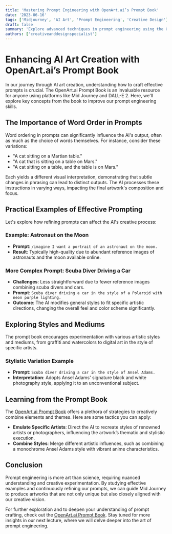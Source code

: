 ```yaml
---
title: 'Mastering Prompt Engineering with OpenArt.ai’s Prompt Book'
date: '2023-06-16'
tags: ['Midjourney', 'AI Art', 'Prompt Engineering', 'Creative Design']
draft: false
summary: 'Explore advanced techniques in prompt engineering using the OpenArt.ai Prompt Book. This guide covers the importance of word order, stylistic elements, and thematic settings to refine your AI art generation with Mid Journey.'
authors: ['creativeanddesignspecialist']
---
```


# Enhancing AI Art Creation with OpenArt.ai’s Prompt Book

In our journey through AI art creation, understanding how to craft effective prompts is crucial. The OpenArt.ai Prompt Book is an invaluable resource for anyone using platforms like Mid Journey and DALL-E 2. Here, we'll explore key concepts from the book to improve our prompt engineering skills.

## The Importance of Word Order in Prompts

Word ordering in prompts can significantly influence the AI's output, often as much as the choice of words themselves. For instance, consider these variations:
- "A cat sitting on a Martian table."
- "A cat that is sitting on a table on Mars."
- "A cat sitting on a table, and the table is on Mars."

Each yields a different visual interpretation, demonstrating that subtle changes in phrasing can lead to distinct outputs. The AI processes these instructions in varying ways, impacting the final artwork's composition and focus.

## Practical Examples of Effective Prompting

Let's explore how refining prompts can affect the AI's creative process:

### Example: Astronaut on the Moon
- **Prompt**: `/imagine I want a portrait of an astronaut on the moon.`
- **Result**: Typically high-quality due to abundant reference images of astronauts and the moon available online.

### More Complex Prompt: Scuba Diver Driving a Car
- **Challenges**: Less straightforward due to fewer reference images combining scuba divers and cars.
- **Prompt**: `Scuba diver driving a car in the style of a Polaroid with neon purple lighting.`
- **Outcome**: The AI modifies general styles to fit specific artistic directions, changing the overall feel and color scheme significantly.

## Exploring Styles and Mediums

The prompt book encourages experimentation with various artistic styles and mediums, from graffiti and watercolors to digital art in the style of specific artists.

### Stylistic Variation Example
- **Prompt**: `Scuba diver driving a car in the style of Ansel Adams.`
- **Interpretation**: Adopts Ansel Adams' signature black and white photography style, applying it to an unconventional subject.

## Learning from the Prompt Book

The [OpenArt.ai Prompt Book](https://openart.ai/promptbook) offers a plethora of strategies to creatively combine elements and themes. Here are some tactics you can apply:
- **Emulate Specific Artists**: Direct the AI to recreate styles of renowned artists or photographers, influencing the artwork’s thematic and stylistic execution.
- **Combine Styles**: Merge different artistic influences, such as combining a monochrome Ansel Adams style with vibrant anime characteristics.

## Conclusion

Prompt engineering is more art than science, requiring nuanced understanding and creative experimentation. By studying effective examples and continuously refining our prompts, we can guide Mid Journey to produce artworks that are not only unique but also closely aligned with our creative vision.

For further exploration and to deepen your understanding of prompt crafting, check out the [OpenArt.ai Prompt Book](https://openart.ai/promptbook). Stay tuned for more insights in our next lecture, where we will delve deeper into the art of prompt engineering.

